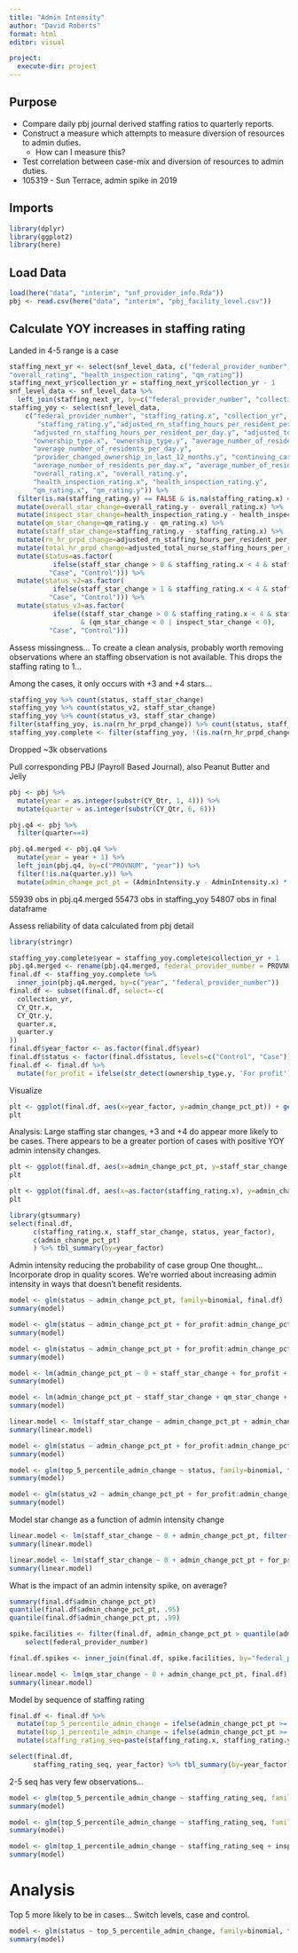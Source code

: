 ```yaml
---
title: "Admin Intensity"
author: "David Roberts"
format: html
editor: visual

project:
  execute-dir: project
---
```


## Purpose

-   Compare daily pbj journal derived staffing ratios to quarterly reports.
-   Construct a measure which attempts to measure diversion of resources to admin duties.
    -   How can I measure this?
-   Test correlation between case-mix and diversion of resources to admin duties.
-   105319 - Sun Terrace, admin spike in 2019

## Imports

```r
library(dplyr)
library(ggplot2)
library(here)
```

## Load Data

```r
load(here("data", "interim", "snf_provider_info.Rda"))
pbj <- read.csv(here("data", "interim", "pbj_facility_level.csv"))
```

## Calculate YOY increases in staffing rating

Landed in 4-5 range is a case

```r
staffing_next_yr <- select(snf_level_data, c("federal_provider_number", "staffing_rating", "collection_yr", "adjusted_rn_staffing_hours_per_resident_per_day", "adjusted_total_nurse_staffing_hours_per_resident_per_day", "ownership_type", "average_number_of_residents_per_day", "provider_changed_ownership_in_last_12_months", "continuing_care_retirement_community","average_number_of_residents_per_day",
"overall_rating", "health_inspection_rating", "qm_rating"))
staffing_next_yr$collection_yr = staffing_next_yr$collection_yr - 1
snf_level_data <- snf_level_data %>%
  left_join(staffing_next_yr, by=c("federal_provider_number", "collection_yr"))
staffing_yoy <- select(snf_level_data,
    c("federal_provider_number", "staffing_rating.x", "collection_yr",
       "staffing_rating.y","adjusted_rn_staffing_hours_per_resident_per_day.x", "adjusted_total_nurse_staffing_hours_per_resident_per_day.x",
      "adjusted_rn_staffing_hours_per_resident_per_day.y", "adjusted_total_nurse_staffing_hours_per_resident_per_day.y",
      "ownership_type.x", "ownership_type.y", "average_number_of_residents_per_day.x",
      "average_number_of_residents_per_day.y",
      "provider_changed_ownership_in_last_12_months.y", "continuing_care_retirement_community.y",
      "average_number_of_residents_per_day.x", "average_number_of_residents_per_day.y",
      "overall_rating.x", "overall_rating.y", 
      "health_inspection_rating.x", "health_inspection_rating.y", 
      "qm_rating.x", "qm_rating.y")) %>%
  filter(is.na(staffing_rating.y) == FALSE & is.na(staffing_rating.x) == FALSE) %>%
  mutate(overall_star_change=overall_rating.y - overall_rating.x) %>%
  mutate(inspect_star_change=health_inspection_rating.y - health_inspection_rating.x) %>%
  mutate(qm_star_change=qm_rating.y - qm_rating.x) %>%
  mutate(staff_star_change=staffing_rating.y - staffing_rating.x) %>%
  mutate(rn_hr_prpd_change=adjusted_rn_staffing_hours_per_resident_per_day.y - adjusted_rn_staffing_hours_per_resident_per_day.x) %>%
  mutate(total_hr_prpd_change=adjusted_total_nurse_staffing_hours_per_resident_per_day.y - adjusted_total_nurse_staffing_hours_per_resident_per_day.x) %>%
  mutate(status=as.factor(
           ifelse(staff_star_change > 0 & staffing_rating.x < 4 & staffing_rating.y >=4,
          "Case", "Control"))) %>%
  mutate(status_v2=as.factor(
           ifelse(staff_star_change > 1 & staffing_rating.x < 4 & staffing_rating.y >=4,
          "Case", "Control"))) %>%
  mutate(status_v3=as.factor(
           ifelse((staff_star_change > 0 & staffing_rating.x < 4 & staffing_rating.y >=4)
                  & (qm_star_change < 0 | inspect_star_change < 0),
          "Case", "Control")))
```

Assess missingness... To create a clean analysis, probably worth removing observations where an staffing observation is not available. This drops the staffing rating to 1...

Among the cases, it only occurs with +3 and +4 stars...

```r
staffing_yoy %>% count(status, staff_star_change)
staffing_yoy %>% count(status_v2, staff_star_change)
staffing_yoy %>% count(status_v3, staff_star_change)
filter(staffing_yoy, is.na(rn_hr_prpd_change)) %>% count(status, staff_star_change)
staffing_yoy.complete <- filter(staffing_yoy, !(is.na(rn_hr_prpd_change) | is.na(total_hr_prpd_change)))
```

Dropped \~3k observations

Pull corresponding PBJ (Payroll Based Journal), also Peanut Butter and Jelly

```r
pbj <- pbj %>%
  mutate(year = as.integer(substr(CY_Qtr, 1, 4))) %>%
  mutate(quarter = as.integer(substr(CY_Qtr, 6, 6)))

pbj.q4 <- pbj %>%
  filter(quarter==4)

pbj.q4.merged <- pbj.q4 %>%
  mutate(year = year + 1) %>%
  left_join(pbj.q4, by=c("PROVNUM", "year")) %>%
  filter(!is.na(quarter.y)) %>%
  mutate(admin_change_pct_pt = (AdminIntensity.y - AdminIntensity.x) * 100)
```

55939 obs in pbj.q4.merged 55473 obs in staffing_yoy 54807 obs in final dataframe

Assess reliability of data calculated from pbj detail

```r
library(stringr)

staffing_yoy.complete$year = staffing_yoy.complete$collection_yr + 1
pbj.q4.merged <- rename(pbj.q4.merged, federal_provider_number = PROVNUM )
final.df <- staffing_yoy.complete %>%
  inner_join(pbj.q4.merged, by=c("year", "federal_provider_number"))
final.df <- subset(final.df, select=-c(
  collection_yr,
  CY_Qtr.x,
  CY_Qtr.y,
  quarter.x,
  quarter.y
))
final.df$year_factor <- as.factor(final.df$year)
final.df$status <- factor(final.df$status, levels=c("Control", "Case")) # easier to interpet
final.df <- final.df %>%
  mutate(for_profit = ifelse(str_detect(ownership_type.y, 'For profit'), TRUE, FALSE))
```

Visualize

```r
plt <- ggplot(final.df, aes(x=year_factor, y=admin_change_pct_pt)) + geom_violin()
plt
```

Analysis: Large staffing star changes, +3 and +4 do appear more likely to be cases. There appears to be a greater portion of cases with positive YOY admin intensity changes.

```r
plt <- ggplot(final.df, aes(x=admin_change_pct_pt, y=staff_star_change, color=status)) + geom_point()
plt
```

```r
plt <- ggplot(final.df, aes(x=as.factor(staffing_rating.x), y=admin_change_pct_pt)) + geom_violin()
plt
```

```r
library(gtsummary)
select(final.df, 
      c(staffing_rating.x, staff_star_change, status, year_factor),
      c(admin_change_pct_pt)
      ) %>% tbl_summary(by=year_factor)
```

Admin intensity reducing the probability of case group One thought... Incorporate drop in quality scores. We're worried about increasing admin intensity in ways that doesn't benefit residents.

```r
model <- glm(status ~ admin_change_pct_pt, family=binomial, final.df)
summary(model)
```

```r
model <- glm(status ~ admin_change_pct_pt + for_profit:admin_change_pct_pt +  provider_changed_ownership_in_last_12_months.y + continuing_care_retirement_community.y + average_number_of_residents_per_day.x + average_number_of_residents_per_day.y + year_factor, family=binomial, final.df)
summary(model)
```

```r
model <- glm(status ~ admin_change_pct_pt + for_profit:admin_change_pct_pt +  provider_changed_ownership_in_last_12_months.y + continuing_care_retirement_community.y, family=binomial, filter(final.df, year %in% c(2018,2019)))
summary(model)
```

```r
model <- lm(admin_change_pct_pt ~ 0 + staff_star_change + for_profit + provider_changed_ownership_in_last_12_months.y + continuing_care_retirement_community.y, family=binomial, filter(final.df, year %in% c(2018,2019)))
summary(model)
```

```r
model <- lm(admin_change_pct_pt ~ staff_star_change + qm_star_change + inspect_star_change + for_profit + provider_changed_ownership_in_last_12_months.y + continuing_care_retirement_community.y, family=binomial, filter(final.df, year %in% c(2018,2019)))
summary(model)
```

```r
linear.model <- lm(staff_star_change ~ admin_change_pct_pt + admin_change_pct_pt * for_profit, final.df)
summary(linear.model)
```

```r
model <- glm(status ~ admin_change_pct_pt + for_profit:admin_change_pct_pt +  provider_changed_ownership_in_last_12_months.y, family=binomial, filter(final.df, year_factor==2018))
summary(model)
```

```r
model <- glm(top_5_percentile_admin_change ~ status, family=binomial, final.df)
summary(model)
```

```r
model <- glm(status_v2 ~ admin_change_pct_pt + for_profit:admin_change_pct_pt +  provider_changed_ownership_in_last_12_months.y + continuing_care_retirement_community.y, family=binomial, final.df)
summary(model)
```

Model star change as a function of admin intensity change

```r
linear.model <- lm(staff_star_change ~ 0 + admin_change_pct_pt, filter(final.df, staff_star_change > 0))
summary(linear.model)
```

```r
linear.model <- lm(staff_star_change ~ 0 + admin_change_pct_pt + for_profit:admin_change_pct_pt, final.df)
summary(linear.model)
```

What is the impact of an admin intensity spike, on average?

```r
summary(final.df$admin_change_pct_pt)
quantile(final.df$admin_change_pct_pt, .95)
quantile(final.df$admin_change_pct_pt, .99)

spike.facilities <- filter(final.df, admin_change_pct_pt > quantile(admin_change_pct_pt, .99)) %>%
    select(federal_provider_number)

final.df.spikes <- inner_join(final.df, spike.facilities, by="federal_provider_number")
```

```r
linear.model <- lm(qm_star_change ~ 0 + admin_change_pct_pt, final.df)
summary(linear.model)
```

Model by sequence of staffing rating

```r
final.df <- final.df %>%
  mutate(top_5_percentile_admin_change = ifelse(admin_change_pct_pt >= quantile(admin_change_pct_pt, .95), TRUE, FALSE)) %>%
  mutate(top_1_percentile_admin_change = ifelse(admin_change_pct_pt >= quantile(admin_change_pct_pt, .99), TRUE, FALSE)) %>%
  mutate(staffing_rating_seq=paste(staffing_rating.x, staffing_rating.y))
```

```r
select(final.df, 
      staffing_rating_seq, year_factor) %>% tbl_summary(by=year_factor)
```

2-5 seq has very few observations...

```r
model <- glm(top_5_percentile_admin_change ~ staffing_rating_seq, family=binomial, filter(final.df, year %in% c(2018, 2019)))
summary(model)

model <- glm(top_5_percentile_admin_change ~ staffing_rating_seq, family=binomial, final.df)
summary(model)

model <- glm(top_1_percentile_admin_change ~ staffing_rating_seq + inspect_star_change, family=binomial, final.df)
summary(model)
```

# Analysis

Top 5 more likely to be in cases... Switch levels, case and control.

```r
model <- glm(status ~ top_5_percentile_admin_change, family=binomial, final.df)
summary(model)
```
